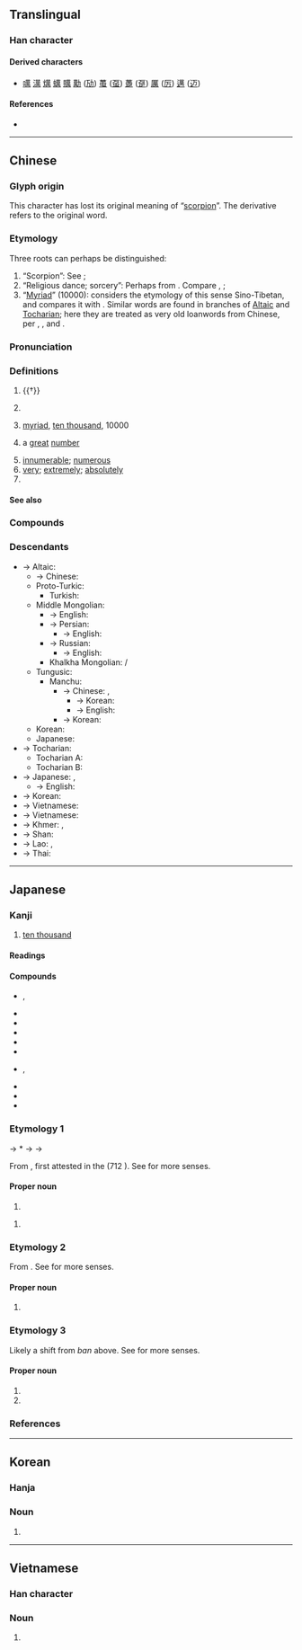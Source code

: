 {{also|万}}
{{character info/new}}

{{commonscat}}
==Translingual==

===Han character===
{{Han char|rn=140|rad=艸|as=09|sn=12|four=44427|canj=TWLB|ids=⿱艹禺}}

====Derived characters====
* [[噧]] [[澫]] [[燤]] [[蠇]] [[贎]] [[勱]] ([[劢]]) [[蠆]] ([[虿]]) [[躉]] ([[趸]]) [[厲]] ([[厉]]) [[邁]] ([[迈]])

====References====
* {{Han ref|kx=1042.330|dkj=31339|dj=1501.060|hdz=53247.080|uh=842C|ud=33836|bh=B855|bd=47189}}

----

==Chinese==
{{zh-forms|s=万|alt=万,㸘,𤍚,𢁭,𥝄,𥝅}}
{{zh-wp}}

===Glyph origin===
{{Han etyl}}
This character has lost its original meaning of “[[scorpion]]”. The derivative {{och-l|蠆}} refers to the original word.

===Etymology===
Three roots can perhaps be distinguished:

# “Scorpion”: See {{och-l|蠆}};
# “Religious dance; sorcery”: Perhaps from {{inh|zh|sit-pro|*s-man||medicine}}. Compare {{cog|bo|སྨན||medicine; she-demons worshipped by common folk}}, {{cog|my|မန်း||utter mystic words to heal or ward off evil}};
# “[[myriad|Myriad]]” (10000): {{zh-ref|Schuessler (2007)}} considers the etymology of this sense Sino-Tibetan, and compares it with {{cog|bo|འབུམ||hundred thousand; complete; entire; multifarious}}. Similar words are found in branches of [[Altaic]] and [[Tocharian]]; here they are treated as very old loanwords from Chinese, per {{zh-ref|Pulleyblank (''apud'' Clauson, 1972)}}, {{zh-ref|Beckwith (2009)}}, {{zh-ref|Adams (2013)}} and {{zh-ref|Tremblay (2005)}}.

===Pronunciation===
{{zh-pron
|m=wàn
|ma=y
|m-s=
|dg=ван3
|c=maan6
|c-t=
|g=
|h=pfs=van
|j=
|mb=uāing
|md=uâng
|mn=bān
|mn-t=bhuêng7/bhuang7
|mn-t_note=bhuêng7 - Chaozhou; bhuang7 - Shantou
|w=3me,3ve
|w_note=3me - colloquial (only in {{zh-l|*萬子}}); 3ve - literary ("ten thousand", etc.)
|x=
|mc=y
|oc=y
|cat=a,num,n,adv,pn
}}

===Definitions===
{{zh-hanzi}}

# {{†}} {{zh-original|蠆|scorpion}}
# {{lb|zh|historical}} {{n-g|A ritual dance in ancient China.}}
# [[myriad]], [[ten thousand]], 10000
#: {{zh-x|萬歲|ten thousand years; hooray; long live}}
# {{lb|zh|figurative}} a [[great]] [[number]]
# [[innumerable]]; [[numerous]]
# [[very]]; [[extremely]]; [[absolutely]]
# {{surname|lang=zh}}

====See also====
{{Chinese-numbers}}

===Compounds===
{{zh-der|一擲百萬|一日萬機|一本萬利|一碧萬頃|一食萬錢|三呼萬歲|不遠萬里|人千人萬|以一持萬|以一知萬|以一馭萬|以防萬一|來千去萬|傲睨萬物|儀態萬千|儀態萬方|億萬|億萬斯年|光焰萬丈|光芒萬丈|前程萬里|劈屍萬段|力敵萬人|力敵萬夫|功流萬世|包羅萬象|十二萬分|十萬火急|十萬火速|千乘萬騎|千仇萬恨|千依萬順|千倉萬箱|千兵萬馬|千刀萬剁|千刀萬剮|千刁萬惡|千千萬萬|千叮萬囑|千呼萬喚|千咒萬罵|千喚萬喚|千妥萬妥|千妥萬當|千家萬戶|千山萬壑|千山萬水|千岐萬轍|千巖萬壑|千巖萬谷|千差萬別|千年萬載|千思萬想|千恩萬謝|千愁萬恨|千愁萬慮|千愁萬緒|千態萬狀|千挑萬選|千推萬阻|千支萬派|千方萬計|千村萬落|千條萬端|千條萬緒|千歡萬喜|千狀萬態|千狀萬端|千生萬死|千真萬真|千真萬確|千萬|千萬買鄰|千秋萬世|千秋萬代|千秋萬古|千秋萬歲|千端萬緒|千紅萬紫|千絲萬縷|千緒萬端|千般萬樣|千言萬語|千變萬化|千變萬狀|千軍萬馬|千辛萬苦|千門萬戶|千難萬險|千難萬難|千頭萬緒|咫尺萬里|天地萬物|家貲萬貫|封侯萬里|屈一伸萬|巨萬|廣廈萬間|感慨萬千|懸旌萬里|成千上萬|成千成萬|成千累萬|成千論萬|挂一漏萬|排除萬難|掛一漏萬|插架萬軸|揚名立萬|撥萬論千|撥萬輪千|數以萬計|日理萬機|日試萬言|日食萬錢|明見萬里|明鑒萬里|晴空萬里|未知萬一|柔情萬千|森羅萬象|氣象萬千|源泉萬斛|無千大萬|無千無萬|煙波萬頃|燈火萬家|牙籤萬軸|狼狽萬狀|生佛萬家|百萬|百萬之眾|百萬富翁|百萬雄兵|百萬雄師|盈千累萬|相去萬里|瞬息萬變|碎屍萬段|碧波萬頃|萬一|萬丈|萬丈深淵|萬丈竿頭|萬不及一|萬不可失|萬不失一|萬不得已|萬世|萬世一時|萬世師表|萬乘|萬乘之國|萬乘之尊|萬事|萬事亨通|萬事大吉|萬事如意|萬事皆休|萬事通|萬人之敵|萬人坑|萬人敵|萬人空巷|萬人迷|萬仞|萬代|萬代一時|萬代千秋|萬元戶|萬兒|萬兒八千|萬全|萬全之策|萬全之計|萬分|萬別千差|萬剮千刀|萬劫|萬劫不復|萬千|萬卷|萬古|萬古不滅|萬古千秋|萬古流芳|萬古留芳|萬古長春|萬古長青|萬國|萬國公報|萬國旗|萬境歸空|萬壑|萬壑爭流|萬壽|萬壽千秋|萬壽山|萬壽無疆|萬壽菊|萬夫|萬夫不當|萬夫莫敵|萬夫莫當|萬姓|萬姓統譜|萬安|萬家燈火|萬家生佛|萬寶囊|萬寶常|萬巒鄉|萬年|萬年曆|萬年青|萬幸|萬幾|萬念俱灰|萬急|萬惡|萬戶侯|萬戶千門|萬把|萬斛泉源|萬方|萬曆|萬有|萬有引力|萬望|萬機|萬步表|萬歲|萬歲千秋|萬歲爺|萬死|萬死一生|萬死不辭|萬民傘|萬水千山|萬法唯識|萬無|萬無一失|萬無失一|萬物|萬物之靈|萬狀|萬目睽睽|萬眾一心|萬石|萬福|萬萬|萬萬不可|萬萬千千|萬種|萬種風情|萬竅|萬端|萬箭攢心|萬箭穿心|萬箱|萬籟|萬籟俱寂|萬籟無聲|萬籤插架|萬紅千紫|萬紫千紅|萬緒千端|萬緒千頭|萬緣|萬縷千絲|萬聖節|萬能|萬能膠|萬能鑰匙|萬般|萬花筒|萬苦千辛|萬華|萬葉|萬言書|萬語千言|萬象|萬象包羅|萬象更新|萬象森羅|萬貫|萬貫家私|萬貫家財|萬載千秋|萬那杜|萬里|萬里之望|萬里侯|萬里同風|萬里封侯|萬里江山|萬里迢迢|萬里長城|萬里鵬程|萬里鵬翼|萬重|萬金|萬金不換|萬金之軀|萬金油|萬鈞|萬鍾|萬難|萬靈丹|萬頃|萬頃琉璃|萬頭攢動|萬馬千軍|萬馬奔騰|萬馬皆瘖|萬馬齊瘖|筆力萬鈞|紅塵萬丈|罪當萬死|罪該萬死|腰纏萬貫|莫報萬一|要千取萬|計出萬全|說千說萬|論千論萬|變化萬端|豪情萬丈|貽笑萬世|貽羞萬年|遺臭萬代|遺臭萬年|遺臭萬載|金錢萬能|鉅萬|長風萬里|雄心萬丈|雙手萬能|離題萬里|雷霆萬鈞|青錢萬選|食日萬錢|驚恐萬分|鵬程萬里|萬和|萬福店|萬店|萬家|萬電|萬橋}}

===Descendants===
* → Altaic:
** → Chinese: {{och-l|頭曼|tr=*doː moːn|{{w|Touman}}, the first leader (''[[chanyu]]'') of the [[Xiongnu]]}}
** Proto-Turkic: {{l|trk-pro|*Tümen||ten thousand; an infinitely large number}}
*** Turkish: {{l|tr|tümen||ten thousand}}
** Middle Mongolian: {{l|xng|ᠲᠦᠮᠡᠨ||ten thousand}}
*** → English: {{l|en|tumen||an army unit of 10,000 soldiers, among the ancient Mongols}}
*** → Persian: {{l|fa|تومان|tr=tumân}}
**** → English: {{l|en|toman||former currency of Iran}}
*** → Russian: {{l|ru|Тюмень||Tyumen}}
**** → English: {{l|en|Tyumen||city in Russia}}
*** Khalkha Mongolian: {{l|mn|ᠲᠦᠮᠡ}} / {{l|mn|түм}}
** Tungusic:
*** Manchu: {{l|mnc|ᡨᡠᠮᡝᠨ|tr=tumen||ten thousand}}
**** → Chinese: {{zh-l|圖們|[[Tumen]], city in China}}, {{zh-l|圖們江|[[Tumen River]], boundary river between China, North Korea and Russia}}
***** → Korean: {{ko-l|도문|圖們|Tumen}}
***** → English: {{l|en|Tumen||city in China}}
**** → Korean: {{ko-l|두만강|豆滿江|Tumen River}}
** Korean: {{ko-l|즈믄|(''obsolete'') thousand}}
** Japanese: {{ja-r|千|ち|gloss=thousand}}
* → Tocharian:
** Tocharian A: {{l|xta|tmāṃ||ten thousand}}
** Tocharian B: {{l|txb|t(u)māne|t<sub>(u)</sub>māne|ten thousand, a myriad}}
* → Japanese: {{ja-r|萬|まん}}, {{ja-r|萬|ばん|gloss=ten thousand}}
** → English: {{l|en|banzai||Japanese battle cry; cry of enthusiasm}}
* → Korean: {{ko-l|만|萬|ten thousand}}
* → Vietnamese: {{l|vi|muôn||ten thousand; all, many}}
* → Vietnamese: {{vi-link|vạn|ten thousand; myriad|萬}}
* → Khmer: {{l|km|ម៉ឺន}}, {{l|km|ហ្មឺន||ten thousand; official rank}}
* → Shan: {{l|shn|မိုၼ်ႇ||ten thousand}}
* → Lao: {{l|lo|ໝື່ນ}}, {{l|lo|ຫມື່ນ||ten thousand; official rank}}
* → Thai: {{l|th|หมื่น||ten thousand; official rank}}

{{zh-cat|Beginning}}

----

==Japanese==
{{ja-kanji forms|万|萬}}

===Kanji===
{{ja-kanji|grade=n|rs=艸09|shin=万}}

# [[ten thousand]]

====Readings====
{{ja-readings
|goon=もん
|kanon=ばん
|kanyoon=まん
|kun=よろず-<よろづ-
|nanori=かず, かつ, すすむ, たか, つむ, つもる, ま, ゆる, よし
}}

====Compounds====
{{der-top|Compounds}}
* {{ja-r|萬%子|マン%ズ}}, {{ja-r|萬%子|ワン%ズ}}
* {{ja-r|一萬|イーワン}}
* {{ja-r|二%萬|リャン%ワン}}
* {{ja-r|三萬|サンワン}}
* {{ja-r|四萬|スーワン}}
* {{ja-r|五萬|ウーワン}}
* {{ja-r|六%萬|リュー%ワン}}, {{ja-r|六萬|ローワン}}
* {{ja-r|七萬|チーワン}}
* {{ja-r|八萬|パーワン}}
* {{ja-r|九萬|チューワン}}
{{der-bottom}}

===Etymology 1===
{{ja-kanjitab|よろず|yomi=k}}
{{IPAfont|⟨yo<sub>2</sub>ro<sub>2</sub>du⟩}} → *{{IPAchar|/jərədu/}} → {{IPAchar|/jorod͡zu/}} → {{IPAchar|/jorozu/}}

From {{inh|ja|ojp|sort=よろず|-}}, first attested in the ''{{w|Kojiki}}'' (712 {{CE}}). See {{ja-l|万}} for more senses.

====Proper noun====
{{ja-pos|proper|shin=万|よろず|hhira=よろづ}}

# {{surname|lang=ja|A=a|nodot=1|sort=よろず}}

{{ja-pos|proper|shin=万|よろづ}}

# {{surname|lang=ja|A=a|nodot=1|sort=よろず}}

===Etymology 2===
{{ja-kanjitab|ばん|yomi=o}}
From {{der|ja|ltc|sort=はん|-}} {{ltc-l|萬}}. See {{ja-l|万}} for more senses.

====Proper noun====
{{ja-pos|proper|shin=万|ばん}}

# {{surname|lang=ja|A=a|nodot=1|sort=はん}}

===Etymology 3===
{{ja-kanjitab|まん|yomi=o}}
Likely a shift from ''ban'' above. See {{ja-l|万}} for more senses.

====Proper noun====
{{ja-pos|proper|shin=万|まん}}

# {{given name|female|lang=ja|A=a|nodot=1|sort=まん}}
# {{surname|lang=ja|A=a|nodot=1|sort=まん}}

===References===
{{ja-kref
|jis=685F
|ku=7263
|shift=E4DD
|euc=E8DF
|freq=2125
|nelson=3984
|newnelson=5103
|halpern=2497
|kld=''not listed''
|heisig=2969
|tuttle=0a3.8
}}
<references/>

----

==Korean==

===Hanja===
{{ko-hanja|hangeul=만|eumhun=만}}

===Noun===
{{ko-noun|hangeul=만}}

# {{hanja form of|만|[[ten thousand]]}}

----

==Vietnamese==

===Han character===
{{vi-hantu|[[vạn]], [[vàn]], [[mại]], [[muôn]]|rs=艸09}}

===Noun===
{{vi-hantu}}

# {{han tu form of|[[vạn]], [[vàn]], [[mại]], [[muôn]]|[[ten thousand]]}}